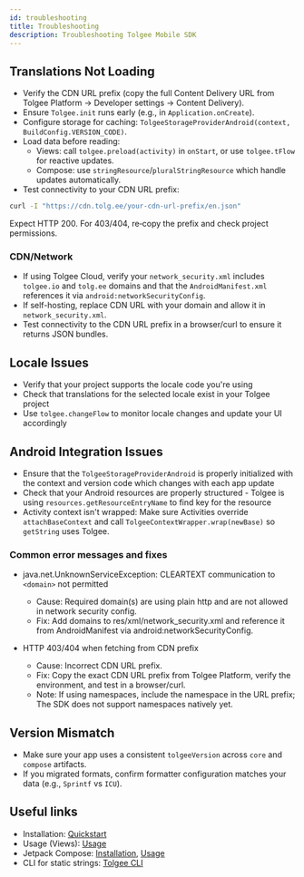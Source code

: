 ```yaml
---
id: troubleshooting
title: Troubleshooting
description: Troubleshooting Tolgee Mobile SDK
---
```


## Translations Not Loading

- Verify the CDN URL prefix (copy the full Content Delivery URL from Tolgee Platform → Developer settings → Content Delivery).
- Ensure `Tolgee.init` runs early (e.g., in `Application.onCreate`).
- Configure storage for caching: `TolgeeStorageProviderAndroid(context, BuildConfig.VERSION_CODE)`.
- Load data before reading:
  - Views: call `tolgee.preload(activity)` in `onStart`, or use `tolgee.tFlow` for reactive updates.
  - Compose: use `stringResource`/`pluralStringResource` which handle updates automatically.
- Test connectivity to your CDN URL prefix:

```bash
curl -I "https://cdn.tolg.ee/your-cdn-url-prefix/en.json"
```

Expect HTTP 200. For 403/404, re‑copy the prefix and check project permissions.

### CDN/Network

- If using Tolgee Cloud, verify your `network_security.xml` includes `tolgee.io` and `tolg.ee` domains and that the `AndroidManifest.xml` references it via `android:networkSecurityConfig`.
- If self-hosting, replace CDN URL with your domain and allow it in `network_security.xml`.
- Test connectivity to the CDN URL prefix in a browser/curl to ensure it returns JSON bundles.

## Locale Issues

- Verify that your project supports the locale code you're using
- Check that translations for the selected locale exist in your Tolgee project
- Use `tolgee.changeFlow` to monitor locale changes and update your UI accordingly

## Android Integration Issues

- Ensure that the `TolgeeStorageProviderAndroid` is properly initialized with the context and version code which changes with each app update
- Check that your Android resources are properly structured - Tolgee is using `resources.getResourceEntryName` to find key for the resource
- Activity context isn't wrapped: Make sure Activities override `attachBaseContext` and call `TolgeeContextWrapper.wrap(newBase)` so `getString` uses Tolgee.

### Common error messages and fixes

- java.net.UnknownServiceException: CLEARTEXT communication to `<domain>` not permitted
  - Cause: Required domain(s) are using plain http and are not allowed in network security config.
  - Fix: Add domains to res/xml/network_security.xml and reference it from AndroidManifest via android:networkSecurityConfig.

- HTTP 403/404 when fetching from CDN prefix
  - Cause: Incorrect CDN URL prefix.
  - Fix: Copy the exact CDN URL prefix from Tolgee Platform, verify the environment, and test in a browser/curl.
  - Note: If using namespaces, include the namespace in the URL prefix; The SDK does not support namespaces natively yet.

## Version Mismatch

- Make sure your app uses a consistent `tolgeeVersion` across `core` and `compose` artifacts.
- If you migrated formats, confirm formatter configuration matches your data (e.g., `Sprintf` vs `ICU`).

## Useful links

- Installation: [Quickstart](./quickstart.mdx)
- Usage (Views): [Usage](./usage.mdx)
- Jetpack Compose: [Installation](./jetpack/installation.mdx), [Usage](./jetpack/usage.mdx)
- CLI for static strings: [Tolgee CLI](/tolgee-cli/installation)


